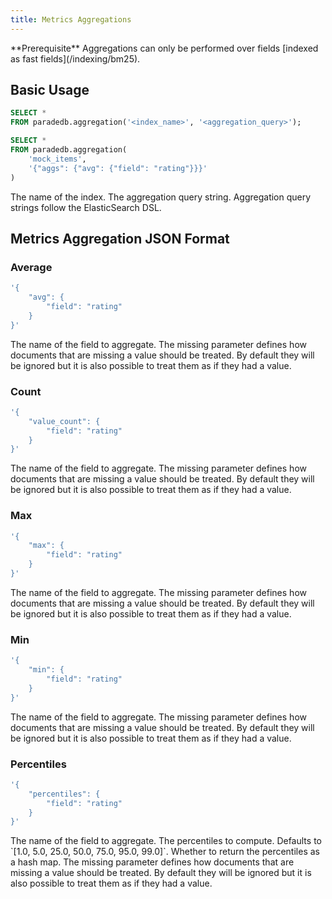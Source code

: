 ```yaml
---
title: Metrics Aggregations
---
```


<Info>
  **Prerequisite** Aggregations can only be performed over fields [indexed as
  fast fields](/indexing/bm25).
</Info>

## Basic Usage

```sql
SELECT *
FROM paradedb.aggregation('<index_name>', '<aggregation_query>');
```

<Accordion title="Example Usage">

```sql
SELECT *
FROM paradedb.aggregation(
    'mock_items',
    '{"aggs": {"avg": {"field": "rating"}}}'
)
```

</Accordion>

<ParamField body="index_name">The name of the index.</ParamField>
<ParamField body="aggregation_query">
  The aggregation query string. Aggregation query strings follow the
  ElasticSearch DSL.
</ParamField>

## Metrics Aggregation JSON Format

### Average

```sql
'{
    "avg": {
        "field": "rating"
    }
}'
```

<Expandable title="Config Options">
  <ParamField body="field" required type="string">
    The name of the field to aggregate.
  </ParamField>
  <ParamField body="missing" type="int">
    The missing parameter defines how documents that are missing a value should
    be treated. By default they will be ignored but it is also possible to treat
    them as if they had a value.
  </ParamField>
</Expandable>

### Count

```sql
'{
    "value_count": {
        "field": "rating"
    }
}'
```

<Expandable title="Config Options">
  <ParamField body="field" required type="string">
    The name of the field to aggregate.
  </ParamField>
  <ParamField body="missing" type="int">
    The missing parameter defines how documents that are missing a value should
    be treated. By default they will be ignored but it is also possible to treat
    them as if they had a value.
  </ParamField>
</Expandable>

### Max

```sql
'{
    "max": {
        "field": "rating"
    }
}'
```

<Expandable title="Config Options">
  <ParamField body="field" required type="string">
    The name of the field to aggregate.
  </ParamField>
  <ParamField body="missing" type="int">
    The missing parameter defines how documents that are missing a value should
    be treated. By default they will be ignored but it is also possible to treat
    them as if they had a value.
  </ParamField>
</Expandable>

### Min

```sql
'{
    "min": {
        "field": "rating"
    }
}'
```

<Expandable title="Config Options">
  <ParamField body="field" required type="string">
    The name of the field to aggregate.
  </ParamField>
  <ParamField body="missing" type="int">
    The missing parameter defines how documents that are missing a value should
    be treated. By default they will be ignored but it is also possible to treat
    them as if they had a value.
  </ParamField>
</Expandable>

### Percentiles

```sql
'{
    "percentiles": {
        "field": "rating"
    }
}'
```

<Expandable title="Config Options">
  <ParamField body="field" required type="string">
    The name of the field to aggregate.
  </ParamField>
  <ParamField body="percents" type="int[]">
    The percentiles to compute. Defaults to `[1.0, 5.0, 25.0, 50.0, 75.0, 95.0,
    99.0]`.
  </ParamField>
  <ParamField body="keyed" type="bool">
    Whether to return the percentiles as a hash map.
  </ParamField>
  <ParamField body="missing" type="int">
    The missing parameter defines how documents that are missing a value should
    be treated. By default they will be ignored but it is also possible to treat
    them as if they had a value.
  </ParamField>
</Expandable>
